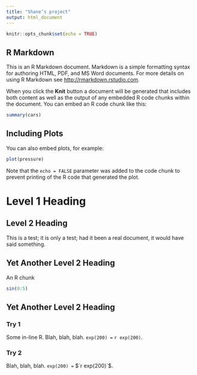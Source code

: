 ```yaml
---
title: "Shane’s project"
output: html_document
---
```


```r
knitr::opts_chunk$set(echo = TRUE)
```

## R Markdown

This is an R Markdown document. Markdown is a simple formatting syntax for authoring HTML, PDF, and MS Word documents. For more details on using R Markdown see <http://rmarkdown.rstudio.com>.

When you click the **Knit** button a document will be generated that includes both content as well as the output of any embedded R code chunks within the document. You can embed an R code chunk like this:

```r
summary(cars)
```

## Including Plots

You can also embed plots, for example:

```r
plot(pressure)
```

Note that the `echo = FALSE` parameter was added to the code chunk to prevent printing of the R code that generated the plot.

# Level 1 Heading

## Level 2 Heading

This is a test; it is only a test; had it been a real document, it
would have said something.

## Yet Another Level 2 Heading {#first-yet-another}

An R chunk
```r
sin(0:5)
```

## Yet Another Level 2 Heading {#second-yet-another}

### Try 1

Some in-line R.  Blah, blah, blah.  `exp(200) =` `r exp(200)`.

### Try 2

Blah, blah, blah.  `exp(200) =` $`r exp(200)`$.